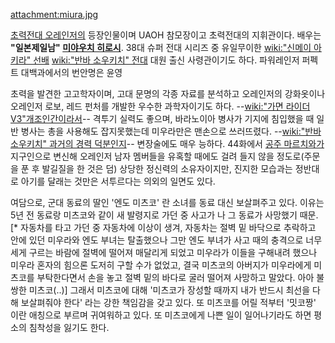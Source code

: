 attachment:miura.jpg

[[초력전대 오레인저]]의 등장인물이며 UAOH 참모장​​이고 초력전대의 지휘관이다. 배우는 '''"일본제일남" [[미야우치 히로시]]'''. 38대 슈퍼 전대 시리즈 중 유일무이한 [[wiki:"신메이 아키라" 선배]] [[wiki:"반바 소우키치" 전대]] 대원 출신 사령관이기도 하다. 파워레인저 퍼펙트 대백과에서의 번안명은 윤영

초력을 발견한 고고학자이며, 고대 문명의 각종 자료를 분석하고 오레인저의 강화옷이나 오레인저 로보, 레드 펀처를 개발한 우수한 과학자이기도 하다. --[[wiki:"가면 라이더 V3"개조인간]]이라서-- 격투기 실력도 좋으며, 바라노이아 병사가 기지에 침입했을 때 일반 병사는 총을 사용해도 잡지못했는데 미우라만은 맨손으로 쓰러뜨렸다. --[[wiki:"반바 소우키치" 과거의 경력 덕분인지]]-- 변장술에도 매우 능하다. 44화에서 [[공주 마르치와]]가 지구인으로 변신해 오레인저 남자 멤버들을 유혹할 때에도 걸려 들지 않을 정도로(주문을 푼 후 발길질을 한 것은 덤) 상당한 정신력의 소유자이지만, 진지한 모습과는 정반대로 아기를 달래는 것만은 서투르다는 의외의 일면도 있다.

여담으로, 군대 동료의 딸인 '엔도 미츠코' 란 소녀를 동료 대신 보살펴주고 있다. 이유는 5년 전 동료랑 미츠코와 같이 새 발령지로 가던 중 사고가 나 그 동료가 사망했기 때문.[* 자동차를 타고 가던 중 자동차에 이상이 생겨, 자동차는 절벽 밑 바닥으로 추락하고 안에 있던 미우라와 엔도 부녀는 탈출했으나 그만 엔도 부녀가 사고 때의 충격으로 너무 세게 구르는 바람에 절벽에 떨어져 매달리게 되었고 미우라가 이들을 구해내려 했으나 미우라 혼자의 힘으론 도저히 구할 수가 없었고, 결국 미츠코의 아버지가 미우라에게 미츠코를 부탁한다면서 손을 놓고 절벽 밑의 바다로 굴러 떨어져 사망하고 말았다. 아아 불쌍한 미츠코(..)] 그래서 미츠코에 대해 '미츠코가 장성할 때까지 내가 반드시 최선을 다해 보살펴줘야 한다' 라는 강한 책임감을 갖고 있다. 또 미츠코를 어릴 적부터 '밋코짱' 이란 애칭으로 부르며 귀여워하고 있다. 또 미츠코에게 나쁜 일이 일어나기라도 하면 평소의 침착성을 잃기도 한다.
